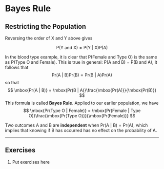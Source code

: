 # Bayes Rule

## Restricting the Population

Reversing the order of X and Y above gives

$$
\mbox{P(Y and X)} = \mbox{P(Y | X)}\mbox{P(A)}  
$$

In the blood type example, it is clear that P(Female and Type O) is the same as P(Type O and Female). 
This is true in general: P(A and B) = P(B and A), it follows that
$$
\mbox{Pr(A | B)}\mbox{Pr(B)}  = \mbox{Pr(B | A)}\mbox{Pr(A)} 
$$
so that 
$$
\mbox{Pr(A | B)}  = \mbox{Pr(B | A)}\frac{\mbox{Pr(A)}}{\mbox{Pr(B)}}
$$
This formula is called $\textbf{Bayes Rule}$. Applied to our earlier population, we have
$$
\mbox{Pr(Type O | Female)} = \mbox{Pr(Female | Type O)}\frac{\mbox{Pr(Type O)}}{\mbox{Pr(Female)}}
$$

Two outcomes A and B are $\textbf{independent}$ when $\mbox{Pr(A | B)} = \mbox{Pr(A)}$, 
which implies that knowing if B has occurred has no effect on the probability of A.

---

## Exercises

1. $\text{Put exercises here}$
